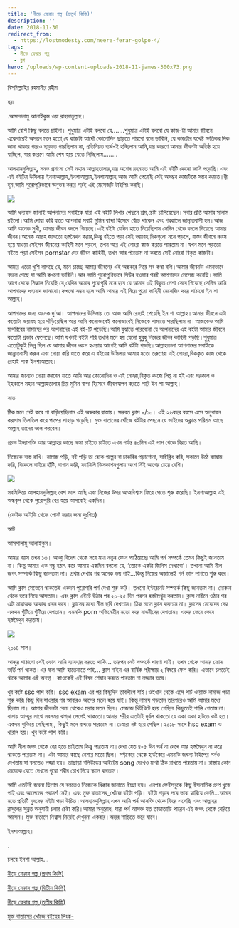 ```yaml
---
title: 'নীড়ে ফেরার গল্প (চতুর্থ কিস্তি)'
description: ''
date: 2018-11-30
redirect_from:
  - https://lostmodesty.com/neere-ferar-golpo-4/
tags:
  - নীড়ে ফেরার গল্প
  - ব্লগ
hero: /uploads/wp-content-uploads-2018-11-james-300x73.png
---
```


বিসমিল্লাহির রহমানীর রহীম

ছয়

.আসসালামু আলাইকুম ওয়া রাহমাতুল্লাহ।

আমি বেশি কিছু বলতে চাইনা। শুধুমাত্র এটাই বলবো যে.......শুধুমাত্র এটাই বলবো যে কাজ-টা আমার জীবনে একেবারেই অসম্ভব মনে হতো,যে কাজটা আদৌ কোনোদিন ছাড়তে পারবো বলে ভাবিনি, যে কাজটার যথেষ্ট ক্ষতিকর দিক জানা থাকার পরেও ছাড়তে পারছিলাম না, প্রতিনিয়ত ব্যর্থ-ই হচ্ছিলাম আমি,যার কারণে আমার জীবনটা অতিষ্ঠ হয়ে যাচ্ছিল, যার কারণে আমি শেষ হয়ে যেতে নিচ্ছিলাম........

আলহামদুলিল্লাহ্‌, সমস্ত প্রশংসা সেই মহান আল্লাহতালার,যার অশেষ রহমাতে আমি এই বইটি কেনো জানি পড়েছি।এবং এই বইটির উসিলায় ইনশাআল্লাহ,ইনশাআল্লাহ,ইনশাআল্লাহ আজ আমি পেরেছি সেই অসম্ভব কাজটিকে সম্ভব করতে।জ্বী হুম,আমি পুরোপুরিভাবে অনুভব করার পরই এই মেসেজটি টাইপিং করছি।

![](https://lostmodesty.com/wp-content/uploads/2018/11/তুহিন--169x300.jpg)

আমি ধন্যবাদ জানাই আপনাদের সবাইকে যারা এই বইটি লিখার পেছনে শ্রম,চেষ্টা চালিয়েছেন।সবার প্রতি আমার সালাম রইলো।আমি দোয়া করি যাতে আপনারা সবাই মুমিন বান্দা হিসেবে বেঁচে থাকেন এবং পরকালে জান্নাতবাসী হন।আজ আমি অনেক সুখী, আমার জীবন বদলে গিয়েছে।এই বইটা যেদিন হাতে নিয়েছিলাম সেদিন থেকে বদলে গিয়েছে আমার জীবন।অনেক আগ্রহ জাগতো হস্তমৈথন করার,কিন্তু বইতে পড়া সেই ভয়াবহ দিকগুলো মনে পড়লে, বাস্তব জীবনে ধ্বংস হয়ে যাওয়া সেইসব জীবনের কাহিনী মনে পড়লে, তখন আর এই নোংরা কাজ করতে পারতাম না।যখন মনে পড়তো বইতে পড়া সেইসব pornstar দের জীবন কাহিনী, তখন আর পারতাম না করতে সেই নোংরা বিকৃত কাজটা।

আমার এতো খুশি লাগছে যে, মনে চাচ্ছে আমার জীবনের এই অন্ধকার নিয়ে সব কথা বলি।আমার জীবনটা এমনভাবে বদলে গেছে যা আমি কখনো ভাবিনি।আর আমি পুরোপুরিভাবে সিউর হওয়ার পরই আপনাদের মেসেজ করেছি।আমি আগে থেকে সিদ্ধান্ত নিয়েছি যে,যেদিন আমার পুরোপুরি মনে হবে যে আমার এই বিকৃত নেশা সেরে গিয়েছে সেদিন আমি আপনাদের ধন্যবাদ জানাবো।কখনো সম্ভব হলে আমি আমার এই নিয়ে পুরো কাহিনী মেসেজিং করে পাঠাবো ইন শা আল্লাহ।

আপনাদের জন্য অনেক দু’আ। আপনাদের উসিলায় তো আজ আমি রেহাই পেয়েছি ইন শা আল্লাহ।আমার জীবনে এটা কতোটা ভয়াবহ হয়ে দাঁড়িয়েছিল আর আমি কনোভাবেই কনোভাবেই নিজেকে থামাতে পারছিলাম না।আজকেও আমি মাগরিবের নামাযের পর আপনাদের এই বই-টি পড়েছি।আমি বুঝাতে পারবোনা যে আপনাদের এই বইটা আমার জীবনে কতোটা প্রভাব ফেলেছে।আমি যখনই বইটা পরি তখনি মনে হয় যেনো হুবুহু নিজের জীবন কাহিনী পড়ছি।শুধুমাত্র এতোটুকুই ভিন্ন ছিল যে আমার জীবন ধ্বংস হওয়ার আগেই আমি বইটা পড়ছি।আল্লাহতালা আপনাদের সবাইকে জান্নাতবাসী করুন এবং দোয়া করি যাতে করে এ বইয়ের উসিলায় আমার মতো তরুণেরা এই নোংরা,বিককৃত কাজ থেকে রেহাই পাক ইনশাআল্লাহ।

আমার জন্যেও দোয়া করবেন যাতে আমি আর কোনোদিন ও এই নোংরা,বিকৃত কাজে লিপ্ত না হই এবং পরকাল ও ইহকালে মহান আল্লাহতালার প্রিয় মুমিন বান্দা হিসেবে জীবনযাপন করতে পারি ইন শা আল্লাহ।

সাত

ঠিক মনে নেই কবে পা বাড়িয়েছিলাম এই অন্ধকার রাস্তায়। সম্ভবত ক্লাস ৯/১০। এই ২৬বছর বয়সে এসে অনুধাবন করলাম তিলতিল করে পাপের পাহাড় গড়েছি। মুক্ত বাতাসের খোঁজে বইটার পেছনে যে ভাইদের অক্লান্ত পরিশ্রম আছে আল্লাহ তাদের ভাল করবেন।

প্রচন্ড ইচ্ছাশক্তি আর আল্লাহর কাছে ক্ষমা চাইতে চাইতে এখন পর্যন্ত ৪০দিন এই পাপ থেকে বিরত আছি।

নিজেকে ব্যস্ত রাখি। নামাজ পড়ি, বই পড়ি তা হোক গল্পের বা চাকরির পড়াশোনা, সাইক্লিং করি, সকালে উঠে ব্যায়াম করি, বিকেলে বাইরে হাঁটি, বাগান করি, ফ্যামিলি ডিসকাশনগুলায় অংশ নিই আগের চেয়ে বেশি।

![](https://cms.lostmodesty.com/wp-content/uploads/2018/11/রানা--169x300.jpg)

সবমিলিয়ে আলহামদুলিল্লাহ বেশ ভাল আছি এবং নিজের উপর আত্মবিশ্বাস ফিরে পেতে শুরু করেছি। ইনশাআল্লাহ এই অন্ধকূপ থেকে পুরোপুরি বের হয়ে আসবোই একদিন।

(ফেইক আইডি থেকে পোস্ট করার জন্য দুঃখিত)

আট

আসসালামু আলাইকুম।

আমার বয়স তখন ১৩। আব্বু বিদেশ থেকে সবে মাত্র নতুন ফোন পাঠিয়েছে৷ আমি পর্ন সম্পর্কে তেমন কিছুই জানতাম না। কিন্তু আমার এক বন্ধু হঠাৎ করে আমায় একদিন বললো যে, ‘তোকে একটা জিনিস দেখাবো’। তখনো আমি নীল জগৎ সম্পর্কে কিছু জানতাম না। প্রথম দেখার পর অনেক ভয় পাই…কিন্তু নিজের অজান্তেই পর্ন ভাল লাগতে শুরু করে।

আমি ক্লাস সেভেনে থাকতেই একদম পুরোপরি পর্ন দেখা শুরু করি। তখনো ইন্টারনেট সম্পর্কে কিছু জানতাম না। দোকান থেকে ভরে নিয়ে আসতাম। এবং ক্লাস এইটে উঠার পর ২০-২৫ দিন পরপর হস্তমৈথুন করতাম। ক্লাস নাইনে ওঠার পর এটা মারাত্মক আকার ধারন করে। ক্লাসের মধ্যে নীল ছবি দেখতাম। ঠিক মতন ক্লাস করতাম না। ক্লাসের মেয়েদের দেহ একদম খুঁটিয়ে খুঁটিয়ে দেখতাম। এমনকি porn অভিনেত্রীর মতো করে বান্ধবীদের দেখতাম। ওদের ভেবে ভেবে হস্তমৈথুন করতাম।

![](uploads/wp-content-uploads-2018-11-james-300x73.png)

২০১৪ সাল।

আব্বুর পাঠানো সেই ফোন আমি ব্যাবহার করতে থাকি… তারপর নেট সম্পর্কে ধারণা পাই। তখন থেকে আমার ফোন ভর্তি পর্ন থাকত।এর ফল আমি হাতেনাতে পাই… ক্লাস নাইন এর বার্ষিক পরীক্ষায় ২ বিষয়ে ফেল করি। এভাবে চলতেই থাকে আমার এই অবস্থা। কাওকেই এই বিষয় শেয়ার করতে পারতাম না লজ্জার ভয়ে।

খুব কষ্টে ssc পাশ করি। ssc exam এর পর কিছুদিন তাবলীগে যাই।ওইখান থেকে এসে পাচঁ ওায়াক্ত নামাজ পড়া শুরু করি৷ কিছু দিন যাওয়ার পর আবারও আগের মতন হয়ে যাই। কিন্তু নামায পড়তাম তারপরেও আমি আমার মধ্যে ছিলাম না। আমার জীবনটা বেচে থেকেও মরার মতন ছিল। মেজাজ খিটখিটে হয়ে গেছিল৷ কিছুতেই শান্তি পেতাম না। বাসায় আম্মুর সাথে সবসময় ঝগড়া লেগেই থাকতো।আমার শরীর এতটাই দুর্বল থাকতো যে একা একা হাটতে কষ্ট হত। একদম শুকিয়ে গেছিলাম,, কিছুই মনে রাখতে পারতাম না।চেহারা নষ্ট হয়ে গেছিল।২০১৮ সালে hsc exam ও খারাপ হয়। খুব কষ্টে পাশ করি।

আমি নীল জগৎ থেকে বের হতে চাইতাম কিন্তু পারতাম না।দেখা যেত ৪-৫ দিন পর্ন না দেখে আর হস্তমৈথুন না করে থাকতে পারতাম না। এটা আমার কাছে নেশার মতো ছিল। সফ্টকোর থেকে হার্ডকোর এমনকি জঘন্য টাইপের পর্নও দেখতাম যা বলতেও লজ্জা হয়। তাছাড়া বলিউডের আইটেম song দেখেও মাথা ঠিক রাখতে পারতাম না। রাস্তায় কোন মেয়েকে যেতে দেখলে পুরো শরীর চোখ দিয়ে স্ক্যান করতাম।

আমি এতটাই জঘন্য ছিলাম যে বলতেও নিজেকে ধিক্কার জানাতে ইচ্ছা হয়। এরপর ফেইসবুকে কিছু ইসলামিক গ্রুপ খুজে পাই এবং আলেমের পরামর্শ নেই। এবং মুক্ত বাতাসের_খোঁজে বইটা পড়ি। বইটা পড়ার পরে ভাষা হারিয়ে ফেলি…আমার মতে প্রতিটি যুবকের বইটা পড়া উচিত।আলহামদুলিল্লাহ এখন আমি পর্ন আসক্তি থেকে ফিরে এসেছি এবং আল্লাহর রাসুলের সুন্নত অনু্যায়ী চলার চেষ্টা করি।আমার অনুরোধ, যারা পর্ন আসক্ত যত তাড়াতাড়ি পারেন এই জগৎ থেকে বেরিয়ে আসেন। মুক্ত বাতাসে নিশ্বাস নিয়েই দেখুননা একবার।অন্তর শান্তিতে ভরে যাবে।

ইনশাআল্লাহ।

.

চলবে ইনশা আল্লাহ...

[নীড়ে ফেরার গল্প (প্রথম কিস্তি)](https://cms.lostmodesty.com/2018/09/%E0%A6%A8%E0%A7%80%E0%A7%9C%E0%A7%87-%E0%A6%AB%E0%A7%87%E0%A6%B0%E0%A6%BE%E0%A6%B0-%E0%A6%97%E0%A6%B2%E0%A7%8D%E0%A6%AA/)

[নীড়ে ফেরার গল্প (দ্বিতীয় কিস্তি)](https://cms.lostmodesty.com/2018/09/%E0%A6%A8%E0%A7%80%E0%A7%9C%E0%A7%87-%E0%A6%AB%E0%A7%87%E0%A6%B0%E0%A6%BE%E0%A6%B0-%E0%A6%97%E0%A6%B2%E0%A7%8D%E0%A6%AA-%E0%A6%A6%E0%A7%8D%E0%A6%AC%E0%A6%BF%E0%A6%A4%E0%A7%80%E0%A7%9F-%E0%A6%95/)

[নীড়ে ফেরার গল্প (তৃতীয় কিস্তি)](https://cms.lostmodesty.com/2018/11/%E0%A6%A8%E0%A7%80%E0%A7%9C%E0%A7%87-%E0%A6%AB%E0%A7%87%E0%A6%B0%E0%A6%BE%E0%A6%B0-%E0%A6%97%E0%A6%B2%E0%A7%8D%E0%A6%AA-%E0%A6%A4%E0%A7%83%E0%A6%A4%E0%A7%80%E0%A7%9F-%E0%A6%95%E0%A6%BF%E0%A6%B8/)

[মুক্ত বাতাসের খোঁজে বইয়ের লিংক-](http://www.mediafire.com/file/k74mjphvkz77ua7/%E0%A6%AE%E0%A7%81%E0%A6%95%E0%A7%8D%E0%A6%A4+%E0%A6%AC%E0%A6%BE%E0%A6%A4%E0%A6%BE%E0%A6%B8%E0%A7%87%E0%A6%B0+%E0%A6%96%E0%A7%8B%E0%A6%81%E0%A6%9C%E0%A7%87+.pdf)
